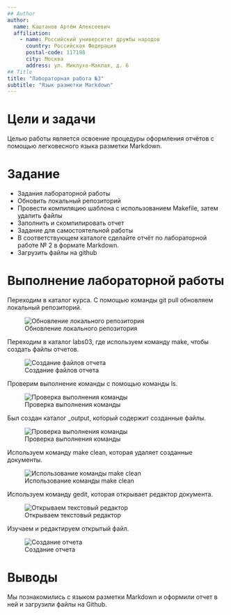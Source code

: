 ```yaml
---
## Author
author:
  name: Каштанов Артём Алексеевич
  affiliation:
    - name: Российский университет дружбы народов
      country: Российская Федерация
      postal-code: 117198
      city: Москва
      address: ул. Миклухо-Маклая, д. 6
## Title
title: "Лабораторная работа №3"
subtitle: "Язык разметки Markdown"
---
```

# Цели и задачи

Целью работы является освоение процедуры оформления отчётов с помощью легковесного языка разметки Markdown. 

# Задание
  - Задания лабораторной работы
  - Обновить локальный репозиторий
  - Провести компиляцию шаблона с использованием Makefile, затем удалить файлы
  - Заполнить и скомпилировать отчет 
  - Задание для самостоятельной работы
  - В соответствующем каталоге сделайте отчёт по лабораторной работе № 2 в формате Markdown.
  - Загрузить файлы на github

# Выполнение лабораторной работы

Переходим в каталог курса. С помощью команды git pull обновляем локальный репозиторий.

![Обновление локального репозитория](image/gitpull.png ){#fig:1}

Переходим в каталог labs03, где используем команду make, чтобы создать файлы отчетов.

![Создание файлов отчета](image/make.png){#fig:2}

Проверим выполнение команды с помощью команды ls.

![Проверка выполнения команды](image/ls.png){#fig:3}

Был создан каталог _output, который содержит созданные файлы.

![Проверка выполнения команды](image/proverka.png){#fig:4}

Используем команду make clean, которая удаляет созданные документы.

![Использование команды make clean](image/makeclean.png){#fig:5}

Используем команду gedit, которая открывает редактор документа.

![Открываем текстовый редактор](image/gedit.png){#fig:6}

Изучаем и редактируем открытый файл.

![Создание отчета](image/makeclean.png){#fig:7}

# Выводы

Мы познакомились с языком разметки Markdown и оформили отчет в ней и загрузили файлы на Github.
